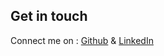 ## Get in touch

Connect me on : [Github](https://github.com/sambhavyadav-tech) & [LinkedIn](https://www.linkedin.com/)